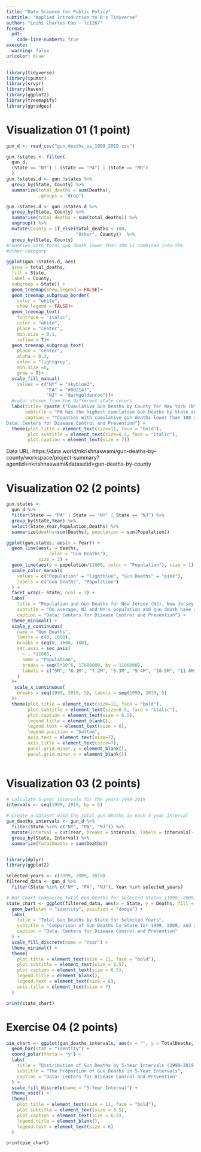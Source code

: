```yaml
---
title: "Data Science for Public Policy"
subtitle: "Applied Introduction to R's Tidyverse"
author: "Lezhi Charles Cao - lc1267"
format: 
  pdf:
    code-line-numbers: true
execute: 
  warning: false
urlcolor: blue
---
```


\vspace{0.1in}

```r
library(tidyverse)
library(ipumsr)
library(srvyr)
library(haven)
library(ggplot2)
library(treemapify)
library(ggridges)

```


# Visualization 01 (1 point)

```r
gun_d <- read_csv("gun_deaths_us_1999_2019.csv")

gun.3states <- filter(
  gun_d, 
  (State == "NY") | (State == "PA") | (State == "MD")
  ) 
gun.3states.d <- gun.3states %>% 
  group_by(State, County) %>% 
  summarize(total_deaths = sum(Deaths), 
            .groups = "drop") 

gun.3states.d <- gun.3states.d %>% 
  group_by(State, County) %>% 
  summarise(total_deaths = sum(total_deaths)) %>% 
  ungroup() %>% 
  mutate(County = if_else(total_deaths < 100, 
                          "Other", County))  %>%
  group_by(State, County) 
#counties with total gun death lower than 100 is combined into the
#other category

ggplot(gun.3states.d, aes(
  area = total_deaths, 
  fill = State, 
  label = County, 
  subgroup = State)) + 
  geom_treemap(show.legend = FALSE)+ 
  geom_treemap_subgroup_border(
    color = "white", 
    show.legend = FALSE)+ 
  geom_treemap_text(
    fontface = "italic", 
    color = "white", 
    place = "center",  
    min.size = 0.1, 
    reflow = T)+ 
  geom_treemap_subgroup_text(
    place = "center", 
    alpha = 0.3, 
    color = "lightgrey", 
    min.size =0,
    grow = T)+ 
  scale_fill_manual(
    values = c("NY" = "skyblue3", 
               "PA" = "#002147",
               "NJ" = "darkgoldenrod"))+ 
  #color chosen from the different state colors 
  labs(title= (paste ("Cumulative Gun Deaths by County for New York (NY), Pennsylvania (PA) and \nNew Jersey (NJ): 1999 - 2019*")), 
       subtitle = "PA has the highest cumulative Gun Deaths by State and Individual County", 
       caption = "*Counties with cumulative gun deaths lower than 100 are merged into the other category
Data: Centers for Disease Control and Prevention") +
  theme(plot.title = element_text(size=11, face = "bold"),
        plot.subtitle = element_text(size=8.5, face = "italic"),
        plot.caption = element_text(size = 7))

```

Data URL: https://data.world/nkrishnaswami/gun-deaths-by-county/workspace/project-summary?agentid=nkrishnaswami&datasetid=gun-deaths-by-county
\newpage

# Visualization 02 (2 points)
```r
gun.states <- 
  gun_d %>%
  filter(State == "PA" | State == "NY" | State == "NJ") %>%
  group_by(State,Year) %>%
  select(State,Year,Population,Deaths) %>%
  summarize(deaths=sum(Deaths), population = sum(Population)) 

ggplot(gun.states, aes(x = Year)) +
  geom_line(aes(y = deaths, 
                color = "Gun Deaths"), 
            size = 2) +
  geom_line(aes(y = population/11000, color = "Population"), size = 1) +
  scale_color_manual(
    values = c("Population" = "lightblue", "Gun Deaths" = "pink"),
    labels = c("Gun Deaths", "Population")
  ) +
  facet_wrap(~ State, ncol = 3) +
  labs(
    title = "Population and Gun Deaths for New Jersey (NJ), New Jersey (NJ) and \nPennslyvania (PA): 1999 - 2019",
    subtitle = "On average, NJ and NY's population and gun death have a similar trend, while PA's gun death trend \nstart to deviate from population trend since 2014.",
    caption = "Data: Centers for Disease Control and Prevention") +
  theme_minimal() +
  scale_y_continuous(
    name = "Gun Deaths",
    limits = c(0, 1600),
    breaks = seq(0, 1600, 100),
    sec.axis = sec_axis(
      ~ . *11000,
      name = "Population",
      breaks = seq(5*10^6, 17600000, by = 1100000),
      labels = c("5M", "6.1M", "7.2M", "8.3M", "9.4M", "10.5M", "11.6M","12.7M", "13.8M", "14.9M", "16M", "17.1M")
    )
  )+  
   scale_x_continuous(
    breaks = seq(1999, 2019, 5), labels = seq(1999, 2019, 5)   
  )+
  theme(plot.title = element_text(size=11, face = "bold"),
        plot.subtitle = element_text(size=8.5, face = "italic"),
        plot.caption = element_text(size = 6.5),
        legend.title = element_blank(), 
        legend.text = element_text(size = 6),
        legend.position = "bottom",
        axis.text = element_text(size=7),
        axis.title = element_text(size=7),
        panel.grid.minor.y = element_blank(),
        panel.grid.minor.x = element_blank())



```
\newpage

# Visualization 03 (2 points)
```r
# Calculate 5-year intervals for the years 1999-2019
intervals <- seq(1999, 2019, by = 5)

# Create a dataset with the total gun deaths in each 5-year interval
gun_deaths_intervals <- gun_d %>%
  filter(State %in% c("NY", "PA", "NJ")) %>%
  mutate(Interval = cut(Year, breaks = intervals, labels = intervals[-1], include.lowest = TRUE)) %>%
  group_by(State, Interval) %>%
  summarize(TotalDeaths = sum(Deaths))


library(dplyr)
library(ggplot2)

selected_years <- c(1999, 2009, 2019)
filtered_data <- gun_d %>%
  filter(State %in% c("NY", "PA", "NJ"), Year %in% selected_years)

# Bar Chart Comparing Total Gun Deaths for Selected States (1999, 2009, 2019)
state_chart <- ggplot(filtered_data, aes(x = State, y = Deaths, fill = as.factor(Year))) +
  geom_bar(stat = "identity", position = "dodge") +
  labs(
    title = "Total Gun Deaths by State for Selected Years",
    subtitle = "Comparison of Gun Deaths by State for 1999, 2009, and 2019",
    caption = "Data: Centers for Disease Control and Prevention"
  ) +
  scale_fill_discrete(name = "Year") +
  theme_minimal() +
  theme(
    plot.title = element_text(size = 11, face = "bold"),
    plot.subtitle = element_text(size = 8.5),
    plot.caption = element_text(size = 6.5),
    legend.title = element_blank(),
    legend.text = element_text(size = 6),
    axis.title = element_text(size = 7)
  )

print(state_chart)

```
\newpage

# Exercise 04 (2 points)
```r
pie_chart <- ggplot(gun_deaths_intervals, aes(x = "", y = TotalDeaths, fill = as.factor(Interval))) +
  geom_bar(stat = "identity") +
  coord_polar(theta = "y") +
  labs(
    title = "Distribution of Gun Deaths by 5-Year Intervals (1999-2019)",
    subtitle = "The Proportion of Gun Deaths in 5-Year Intervals",
    caption = "Data: Centers for Disease Control and Prevention"
  ) +
  scale_fill_discrete(name = "5-Year Interval") +
  theme_void() +
  theme(
    plot.title = element_text(size = 11, face = "bold"),
    plot.subtitle = element_text(size = 8.5),
    plot.caption = element_text(size = 6.5),
    legend.title = element_blank(),
    legend.text = element_text(size = 6)
  )

print(pie_chart)

```
